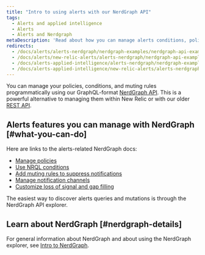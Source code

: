 ```yaml
---
title: "Intro to using alerts with our NerdGraph API"
tags:
  - Alerts and applied intelligence
  - Alerts
  - Alerts and Nerdgraph
metaDescription: 'Read about how you can manage alerts conditions, policies, and muting rules using NerdGraph.'
redirects:
  - /docs/alerts/alerts-nerdgraph/nerdgraph-examples/nerdgraph-api-examples
  - /docs/alerts/new-relic-alerts/alerts-nerdgraph/nerdgraph-api-examples
  - /docs/alerts-applied-intelligence/alerts-nerdgraph/nerdgraph-examples/nerdgraph-api-examples
  - /docs/alerts-applied-intelligence/new-relic-alerts/alerts-nerdgraph/nerdgraph-api-examples
---
```




You can manage your policies, conditions, and muting rules programmatically using our GraphQL-format [NerdGraph API](/docs/apis/nerdgraph/get-started/introduction-new-relic-nerdgraph). This is a powerful alternative to managing them within New Relic or with our older [REST API](/docs/alerts/rest-api-alerts/new-relic-alerts-rest-api/rest-api-calls-new-relic-alerts).

## Alerts features you can manage with NerdGraph [#what-you-can-do]

Here are links to the alerts-related NerdGraph docs: 

* [Manage policies](/docs/alerts/alerts-nerdgraph/nerdgraph-examples/nerdgraph-api-alerts-policies)
* [Use NRQL conditions](/docs/alerts/alerts-nerdgraph/nerdgraph-examples/nerdgraph-api-alerts-nrql-conditions)
* [Add muting rules to suppress notifications](/docs/alerts/new-relic-alerts/managing-notification-channels/muting-rules-suppress-notifications)
* [Manage notification channels](/docs/alerts-applied-intelligence/new-relic-alerts/alerts-nerdgraph/nerdgraph-api-notification-channels)
* [Customize loss of signal and gap filling](/docs/alerts-applied-intelligence/new-relic-alerts/alerts-nerdgraph/nerdgraph-api-loss-signal-gap-filling)

The easiest way to discover alerts queries and mutations is through the NerdGraph API explorer.

## Learn about NerdGraph [#nerdgraph-details]

For general information about NerdGraph and about using the NerdGraph explorer, see [Intro to NerdGraph](/docs/apis/nerdgraph/get-started/introduction-new-relic-nerdgraph). 
